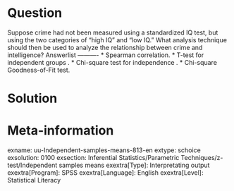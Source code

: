 Question
========
  
Suppose crime had not been measured using a standardized IQ test, but using the two categories of "high IQ" and "low IQ." What analysis technique should then be used to analyze the relationship between crime and intelligence? 
Answerlist
----------
* Spearman correlation.
* T-test for independent groups .
* Chi-square test for independence .
* Chi-square Goodness-of-Fit test.


Solution
========

Meta-information
================
exname: uu-Independent-samples-means-813-en
extype: schoice
exsolution: 0100
exsection: Inferential Statistics/Parametric Techniques/z-test/Independent samples means
exextra[Type]: Interpretating output
exextra[Program]: SPSS
exextra[Language]: English
exextra[Level]: Statistical Literacy
